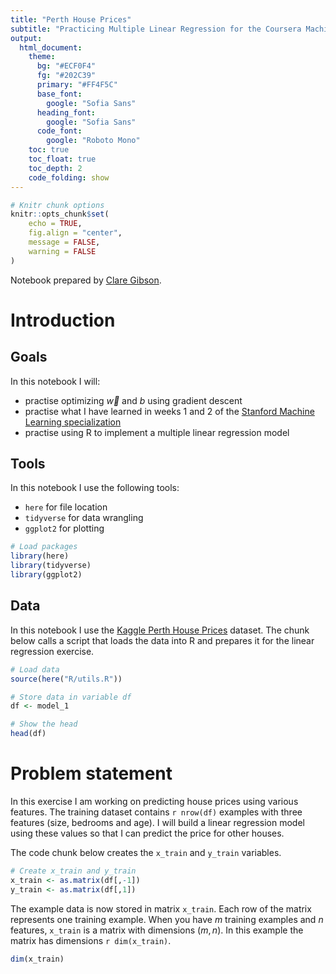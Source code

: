 ```yaml
---
title: "Perth House Prices"
subtitle: "Practicing Multiple Linear Regression for the Coursera Machine Learning Specialisation"
output:
  html_document:
    theme:
      bg: "#ECF0F4"
      fg: "#202C39"
      primary: "#FF4F5C"
      base_font:
        google: "Sofia Sans"
      heading_font:
        google: "Sofia Sans"
      code_font:
        google: "Roboto Mono"
    toc: true
    toc_float: true
    toc_depth: 2
    code_folding: show
---
```


```r
# Knitr chunk options
knitr::opts_chunk$set(
	echo = TRUE,
	fig.align = "center",
	message = FALSE,
	warning = FALSE
)
```

Notebook prepared by [Clare Gibson](https://www.datatranslator.co.uk).

# Introduction

## Goals
In this notebook I will:

- practise optimizing $\vec{w}$ and $b$ using gradient descent
- practise what I have learned in weeks 1 and 2 of the [Stanford Machine Learning specialization](https://www.coursera.org/specializations/machine-learning-introduction?utm_medium=sem&utm_source=gg&utm_campaign=b2c_emea_x_multi_ftcof_career-academy_cx_dr_bau_gg_pmax_gc_s1_en_m_hyb_23-12_x&campaignid=20858198824&adgroupid=&device=c&keyword=&matchtype=&network=x&devicemodel=&creativeid=&assetgroupid=6490027433&targetid=&extensionid=&placement=&gad_source=1&gbraid=0AAAAADdKX6YAM0bxZ5FcdHU9SI3k0eeUu&gclid=CjwKCAiAiOa9BhBqEiwABCdG8xkDREktjtyaZgZG8005O_KWaT41YjYn2RSJAvqmzF1d84YTLnaA1BoCMpsQAvD_BwE)
- practise using R to implement a multiple linear regression model

## Tools
In this notebook I use the following tools:

- `here` for file location
- `tidyverse` for data wrangling
- `ggplot2` for plotting

```r
# Load packages
library(here)
library(tidyverse)
library(ggplot2)
```

## Data
In this notebook I use the [Kaggle Perth House Prices](https://www.kaggle.com/datasets/syuzai/perth-house-prices) dataset. The chunk below calls a script that loads the data into R and prepares it for the linear regression exercise.

```r
# Load data
source(here("R/utils.R"))

# Store data in variable df
df <- model_1

# Show the head
head(df)
```

# Problem statement
In this exercise I am working on predicting house prices using various features. The training dataset contains `r nrow(df)` examples with three features (size, bedrooms and age). I will build a linear regression model using these values so that I can predict the price for other houses.

The code chunk below creates the `x_train` and `y_train` variables.

```r
# Create x_train and y_train
x_train <- as.matrix(df[,-1])
y_train <- as.matrix(df[,1])
```

The example data is now stored in matrix `x_train`. Each row of the matrix represents one training example. When you have $m$ training examples and $n$ features, `x_train` is a matrix with dimensions $(m,n)$. In this example the matrix has dimensions `r dim(x_train)`.

```r
dim(x_train)
```

